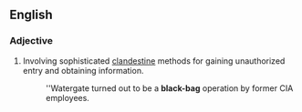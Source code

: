 ==English==
===Adjective===
{{en-adj|pos=[[black]]-[[bag]]|-}}
# Involving sophisticated [[clandestine]] methods for gaining unauthorized entry and obtaining information.
#: ''Watergate turned out to be a '''black-bag''' operation by former CIA employees.